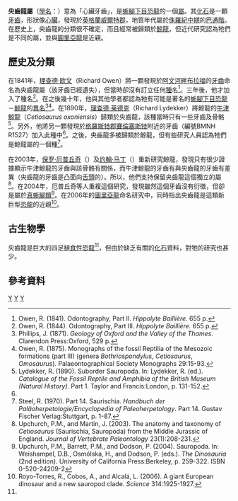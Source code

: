 {{Automatic Taxobox
| taxon = Cardiodon
| status = FOSSIL
| fossil_range = [[侏羅紀|中侏羅世]]
| image = Cardiodon.jpg
| image_caption = [[正模標本|正模標本]]的牙齒
| authority = [[理察·奧雲|Owen]], 1841
| type_species = '''皺紋央齒龍<br>''Cardiodon rugulosus'''''
| type_species_authority = Owen, 1844
}}

'''央齒龍屬'''（[[學名|學名]]：{{lang|la|''Cardiodon''}}）意為「心臟牙齒」，是[[蜥腳下目|蜥腳下目]][[恐龍|恐龍]]的一個[[屬|屬]]。其[[化石|化石]]是一顆[[牙齒|牙齒]]，形狀像[[心臟|心臟]]，發現於[[英格蘭|英格蘭]][[威爾特郡|威爾特郡]]，地質年代屬於[[侏羅紀|侏羅紀中期]]的[[巴通階|巴通階]]。在歷史上，央齒龍的分類很不確定，而且經常被歸類於[[鯨龍|鯨龍]]，但近代研究認為牠們是不同的屬，並與[[圖里亞龍|圖里亞龍]]是近親。

==歷史及分類==
在1841年，[[理查德·欧文|理查德·欧文]]（Richard Owen）將一顆發現於[[阿文河畔布拉福|阿文河畔布拉福]]的[[牙齒|牙齒]]命名為央齒龍屬（該牙齒已經遺失），但當時卻沒有訂立任何[[種|種]]名<ref name=RO41>Owen, R. (1841). Odontography, Part II. ''Hippolyte Baillière.'' 655 p.</ref>。三年後，他才加入了種名<ref name=RO44>Owen, R. (1844). Odontography, Part III. ''Hippolyte Baillière.'' 655 p.</ref>。在之後幾十年，他與其他學者都認為牠有可能是著名的[[蜥腳下目|蜥腳下目]][[恐龍|恐龍]]－[[鯨龍|鯨龍]]的[[異名|異名]]<ref name=JP71>Phillips, J. (1871). ''Geology of Oxford and the Valley of the Thames''. Clarendon Press:Oxford, 529 p.</ref><ref name=RO75>Owen, R. (1875). Monographs of the fossil Reptilia of the Mesozoic formations (part III) (genera ''Bothriospondylus'', ''Cetiosaurus'', ''Omosaurus''). Palaeontographical Society Monographs 29:15-93.</ref>。在1890年，[[理查德·莱德克|理查德·莱德克]]（Richard Lydekker）將鯨龍的[[牛津鯨龍|牛津鯨龍]]（''Cetiosaurus oxoniensis''）歸類於央齒龍，該種當時只有一些牙齒及骨骼<ref name=RL90>Lydekker, R. (1890). Suborder Sauropoda. In: Lydekker, R. (ed.). ''Catalogue of the Fossil Reptile and Amphibia of the British Museum (Natural History).'' Part 1. Taylor and Francis:London, p. 131-152.</ref>。另外，他將另一顆發現於[[格羅斯特郡|格羅斯特郡]][[賽倫塞斯特|賽倫塞斯特]]附近的牙齒（編號BMNH R1527）加入此種中<ref name=RL90/>。之後，央齒龍多被歸類於鯨龍，但有些研究人員認為牠們是鯨龍屬的一個種<ref name=RS70>Steel, R. (1970). Part 14. Saurischia. ''Handbuch der Paläoherpetologie/Encyclopedia of Paleoherpetology''. Part 14. Gustav Fischer Verlag:Stuttgart, p. 1-87.</ref>。

在2003年，[[保罗·厄普丘奇|保罗·厄普丘奇]]（{{lang|en|Paul Upchurch}}）及[[约翰·马丁|约翰·马丁]]（{{lang|en|John Martin}}）重新研究鯨龍，發現只有很少證據顯示牛津鯨龍的牙齒與該骨骼有關係，而牛津鯨龍的牙齒有與央齒龍的牙齒有差異（央齒龍的牙齒是凸面向[[舌頭|舌頭]]的）。所以，他們支持保留央齒龍這個獨立的屬<ref name=UM03>Upchurch, P.M., and Martin, J. (2003). The anatomy and taxonomy of ''Cetiosaurus'' (Saurischia, Sauropoda) from the Middle Jurassic of England. ''Journal of Vertebrate Paleontology'' 23(1):208-231.</ref>。在2004年，厄普丘奇等人重複這個研究，發現雖然這個牙齒沒有衍徵，但卻是屬於[[真蜥腳類|真蜥腳類]]<ref name=UBD04>Upchurch, P.M., Barrett, P.M., and Dodson, P. (2004). Sauropoda. In: Weishampel, D.B., Osmólska, H., and Dodson, P. (eds.). ''The Dinosauria'' (2nd edition). University of California Press:Berkeley, p. 259-322. ISBN 0-520-24209-2</ref>。在2006年的[[圖里亞龍|圖里亞龍]]命名研究中，同時指出央齒龍是這類新巨型[[恐龍|恐龍]]的近親<ref name=RCA06>Royo-Torres, R., Cobos, A., and Alcalá, L. (2006). A giant European dinosaur and a new sauropod clade. ''Science'' 314:1925-1927.</ref>。

==古生物學==
央齒龍是巨大的四足[[植食性|植食性]][[恐龍|恐龍]]<ref name=UBD04/>，但由於缺乏有關的[[化石|化石]]資料，對牠的研究也甚少。

==參考資料==
{{reflist}}
{{蜥腳形亞目|B.}}
{{Taxonbar|from=Q1256846}}

[[Category:圖里亞龍類|Y]]
[[Category:侏羅紀恐龍|Y]]
[[Category:歐洲恐龍|Y]]